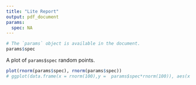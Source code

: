 ```yaml
---
title: "Lite Report"
output: pdf_document
params:
  spec: NA
---
```


```r
# The `params` object is available in the document.
params$spec
```

A plot of `params$spec` random points.

```r
plot(rnorm(params$spec), rnorm(params$spec))
# ggplot(data.frame(x = rnorm(100),y =  params$spec*rnorm(100)), aes(x = x, y = y)) + geom_point()
```